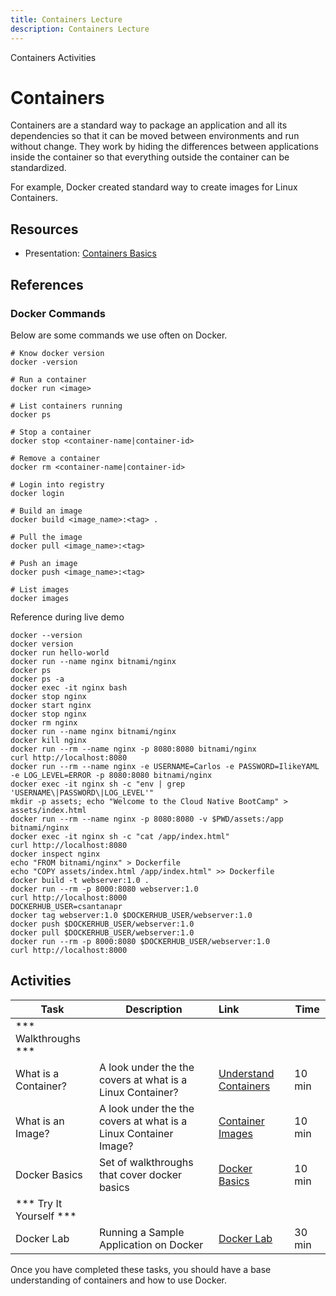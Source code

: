 ```yaml
---
title: Containers Lecture
description: Containers Lecture
---
```


<AnchorLinks>
  <AnchorLink>Containers</AnchorLink>
  <AnchorLink>Activities</AnchorLink>
</AnchorLinks>

# Containers

Containers are a standard way to package an application and all its dependencies so that it can be moved between environments and run without change. They work by hiding the differences between applications inside the container so that everything outside the container can be standardized.

For example, Docker created standard way to create images for Linux Containers.

## Resources

- Presentation: [Containers Basics](/slides/02-Containers-Basics.pdf)

## References

### Docker Commands

Below are some commands we use often on Docker.

```
# Know docker version
docker -version

# Run a container
docker run <image>

# List containers running
docker ps

# Stop a container
docker stop <container-name|container-id>

# Remove a container
docker rm <container-name|container-id>

# Login into registry
docker login

# Build an image
docker build <image_name>:<tag> .

# Pull the image
docker pull <image_name>:<tag>

# Push an image
docker push <image_name>:<tag>

# List images
docker images
```

Reference during live demo
```
docker --version
docker version
docker run hello-world
docker run --name nginx bitnami/nginx
docker ps
docker ps -a
docker exec -it nginx bash
docker stop nginx
docker start nginx
docker stop nginx
docker rm nginx
docker run --name nginx bitnami/nginx
docker kill nginx
docker run --rm --name nginx -p 8080:8080 bitnami/nginx
curl http://localhost:8080
docker run --rm --name nginx -e USERNAME=Carlos -e PASSWORD=IlikeYAML -e LOG_LEVEL=ERROR -p 8080:8080 bitnami/nginx
docker exec -it nginx sh -c "env | grep 'USERNAME\|PASSWORD\|LOG_LEVEL'"
mkdir -p assets; echo "Welcome to the Cloud Native BootCamp" > assets/index.html
docker run --rm --name nginx -p 8080:8080 -v $PWD/assets:/app bitnami/nginx
docker exec -it nginx sh -c "cat /app/index.html"
curl http://localhost:8080
docker inspect nginx
echo "FROM bitnami/nginx" > Dockerfile
echo "COPY assets/index.html /app/index.html" >> Dockerfile
docker build -t webserver:1.0 .
docker run --rm -p 8000:8080 webserver:1.0
curl http://localhost:8000
DOCKERHUB_USER=csantanapr
docker tag webserver:1.0 $DOCKERHUB_USER/webserver:1.0
docker push $DOCKERHUB_USER/webserver:1.0
docker pull $DOCKERHUB_USER/webserver:1.0
docker run --rm -p 8000:8080 $DOCKERHUB_USER/webserver:1.0
curl http://localhost:8000
```


## Activities

| Task                            | Description         | Link        | Time    |
| --------------------------------| ------------------  |:----------- |---------|
| *** Walkthroughs ***                         |         |         |     |
| What is a Container? | A look under the the covers at what is a Linux Container? | <a href="https://www.katacoda.com/courses/container-runtimes/what-is-a-container" target="_blank">Understand Containers</a> | 10 min |
| What is an Image? | A look under the the covers at what is a Linux Container Image? | <a href="https://www.katacoda.com/courses/container-runtimes/what-is-a-container-image" target="_blank">Container Images</a> | 10 min |
| Docker Basics | Set of walkthroughs that cover docker basics | <a href="https://www.katacoda.com/courses/docker" target="_blank">Docker Basics</a> | 10 min |
| *** Try It Yourself ***                         |         |         |     |
| Docker Lab | Running a Sample Application on Docker | [Docker Lab](./activities/) | 30 min |


Once you have completed these tasks, you should have a base understanding of containers and how to use Docker.

